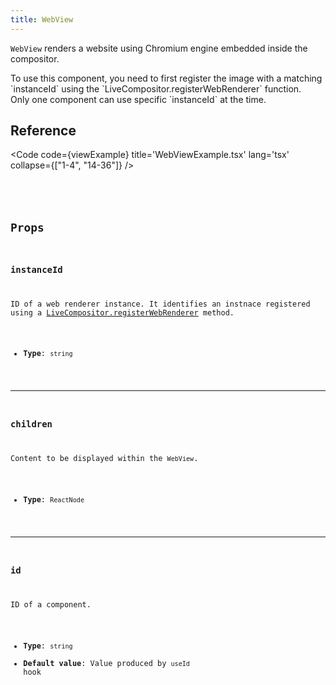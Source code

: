 ```yaml
---
title: WebView
---
```


`WebView` renders a website using Chromium engine embedded inside the compositor.

<Aside>To use this component, you need to first register the image with a matching `instanceId` using the `LiveCompositor.registerWebRenderer` function.</Aside>

<Aside type='caution'>Only one component can use specific `instanceId` at the time.</Aside>

## Reference

<Code code={viewExample} title='WebViewExample.tsx' lang='tsx' collapse={["1-4", "14-36"]} />

<CollapsibleDetails summaryTitle='Type definitions'>
<Code code={`
type WebView = {
    id?: string;
    children?: ReactElement[];
    instanceId: string;
}
`} lang='tsx' />
</CollapsibleDetails>

## Props

### instanceId
ID of a web renderer instance. It identifies an instnace registered using a [LiveCompositor.registerWebRenderer]() method.

- **Type**: `string`

---

### children
Content to be displayed within the `WebView`.

- **Type**: `ReactNode`

---

### id
ID of a component.

- **Type**: `string`
- **Default value**: Value produced by `useId` hook
